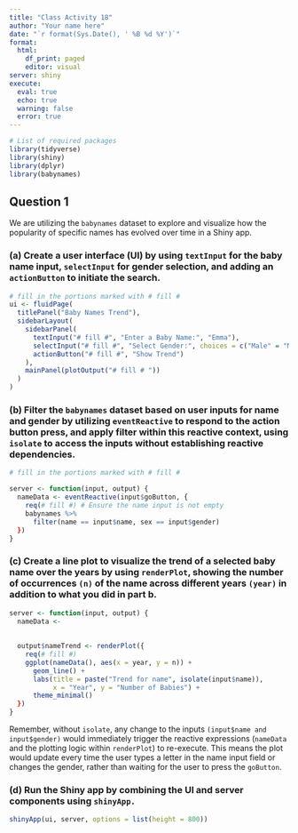 ```yaml
---
title: "Class Activity 18"
author: "Your name here"
date: "`r format(Sys.Date(), ' %B %d %Y')`"
format:
  html:
    df_print: paged
    editor: visual
server: shiny
execute: 
  eval: true
  echo: true
  warning: false
  error: true
---
```


```r
# List of required packages
library(tidyverse)
library(shiny)
library(dplyr)
library(babynames)
```


## Question 1

We are utilizing the `babynames` dataset to explore and visualize how the popularity of specific names has evolved over time in a Shiny app.


### (a) Create a user interface (UI) by using `textInput` for the baby name input, `selectInput` for gender selection, and adding an `actionButton` to initiate the search.

```r
# fill in the portions marked with # fill #
ui <- fluidPage(
  titlePanel("Baby Names Trend"),
  sidebarLayout(
    sidebarPanel(
      textInput("# fill #", "Enter a Baby Name:", "Emma"),
      selectInput("# fill #", "Select Gender:", choices = c("Male" = "M", "Female" = "F")),
      actionButton("# fill #", "Show Trend")
    ),
    mainPanel(plotOutput("# fill # "))
  )
)

```


### (b) Filter the `babynames` dataset based on user inputs for name and gender by utilizing `eventReactive` to respond to the action button press, and apply filter within this reactive context, using `isolate` to access the inputs without establishing reactive dependencies.


```r
# fill in the portions marked with # fill #

server <- function(input, output) {
  nameData <- eventReactive(input$goButton, {
    req(# fill #) # Ensure the name input is not empty
    babynames %>% 
      filter(name == input$name, sex == input$gender)
  })
}

```


### (c) Create a line plot to visualize the trend of a selected baby name over the years by using `renderPlot`, showing the number of occurrences `(n)` of the name across different years `(year)` in addition to what you did in part b.

```r
server <- function(input, output) {
  nameData <- 
  
  
  output$nameTrend <- renderPlot({
    req(# fill #) 
    ggplot(nameData(), aes(x = year, y = n)) +
      geom_line() +
      labs(title = paste("Trend for name", isolate(input$name)),
           x = "Year", y = "Number of Babies") +
      theme_minimal()
  })
}
```

Remember, without `isolate`, any change to the inputs `(input$name and input$gender)` would immediately trigger the reactive expressions (`nameData` and the plotting logic within `renderPlot`) to re-execute. This means the plot would update every time the user types a letter in the name input field or changes the gender, rather than waiting for the user to press the `goButton`.

### (d) Run the Shiny app by combining the UI and server components using `shinyApp.`

```r
shinyApp(ui, server, options = list(height = 800))
```

